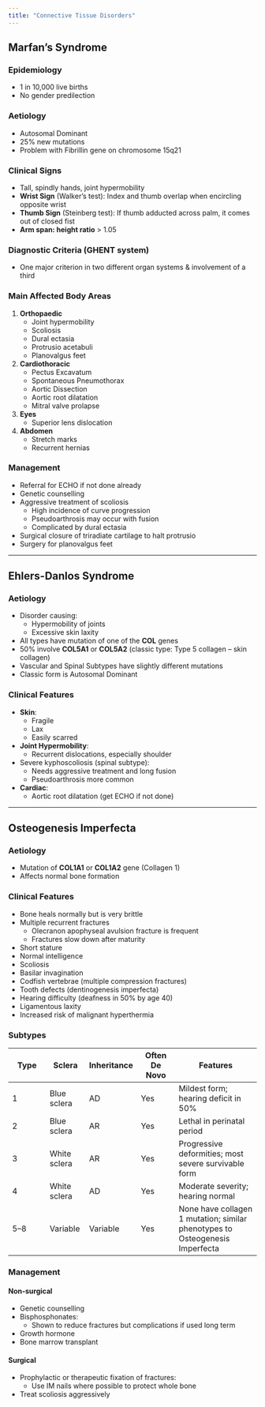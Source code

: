 ```yaml
---
title: "Connective Tissue Disorders"
---
```


## Marfan’s Syndrome

### Epidemiology

-   1 in 10,000 live births
-   No gender predilection

### Aetiology

-   Autosomal Dominant
-   25% new mutations
-   Problem with Fibrillin gene on chromosome 15q21

### Clinical Signs

-   Tall, spindly hands, joint hypermobility
-   **Wrist Sign** (Walker’s test): Index and thumb overlap when encircling opposite wrist
-   **Thumb Sign** (Steinberg test): If thumb adducted across palm, it comes out of closed fist
-   **Arm span: height ratio** \> 1.05

### Diagnostic Criteria (GHENT system)

-   One major criterion in two different organ systems & involvement of a third

### Main Affected Body Areas

1.  **Orthopaedic**
    -   Joint hypermobility
    -   Scoliosis
    -   Dural ectasia
    -   Protrusio acetabuli
    -   Planovalgus feet
2.  **Cardiothoracic**
    -   Pectus Excavatum
    -   Spontaneous Pneumothorax
    -   Aortic Dissection
    -   Aortic root dilatation
    -   Mitral valve prolapse
3.  **Eyes**
    -   Superior lens dislocation
4.  **Abdomen**
    -   Stretch marks
    -   Recurrent hernias

### Management

-   Referral for ECHO if not done already
-   Genetic counselling
-   Aggressive treatment of scoliosis
    -   High incidence of curve progression
    -   Pseudoarthrosis may occur with fusion
    -   Complicated by dural ectasia
-   Surgical closure of triradiate cartilage to halt protrusio
-   Surgery for planovalgus feet

------------------------------------------------------------------------

## Ehlers-Danlos Syndrome

### Aetiology

-   Disorder causing:
    -   Hypermobility of joints
    -   Excessive skin laxity
-   All types have mutation of one of the **COL** genes
-   50% involve **COL5A1** or **COL5A2** (classic type: Type 5 collagen – skin collagen)
-   Vascular and Spinal Subtypes have slightly different mutations
-   Classic form is Autosomal Dominant

### Clinical Features

-   **Skin**:
    -   Fragile
    -   Lax
    -   Easily scarred
-   **Joint Hypermobility**:
    -   Recurrent dislocations, especially shoulder
-   Severe kyphoscoliosis (spinal subtype):
    -   Needs aggressive treatment and long fusion
    -   Pseudoarthrosis more common
-   **Cardiac**:
    -   Aortic root dilatation (get ECHO if not done)

------------------------------------------------------------------------

## Osteogenesis Imperfecta

### Aetiology

-   Mutation of **COL1A1** or **COL1A2** gene (Collagen 1)
-   Affects normal bone formation

### Clinical Features

-   Bone heals normally but is very brittle
-   Multiple recurrent fractures
    -   Olecranon apophyseal avulsion fracture is frequent
    -   Fractures slow down after maturity
-   Short stature
-   Normal intelligence
-   Scoliosis
-   Basilar invagination
-   Codfish vertebrae (multiple compression fractures)
-   Tooth defects (dentinogenesis imperfecta)
-   Hearing difficulty (deafness in 50% by age 40)
-   Ligamentous laxity
-   Increased risk of malignant hyperthermia

### Subtypes

| Type | Sclera | Inheritance | Often De Novo | Features |
|------------|------------|------------|------------|--------------------------|
| 1 | Blue sclera | AD | Yes | Mildest form; hearing deficit in 50% |
| 2 | Blue sclera | AR | Yes | Lethal in perinatal period |
| 3 | White sclera | AR | Yes | Progressive deformities; most severe survivable form |
| 4 | White sclera | AD | Yes | Moderate severity; hearing normal |
| 5–8 | Variable | Variable | Yes | None have collagen 1 mutation; similar phenotypes to Osteogenesis Imperfecta |

### Management

#### Non-surgical

-   Genetic counselling
-   Bisphosphonates:
    -   Shown to reduce fractures but complications if used long term
-   Growth hormone
-   Bone marrow transplant

#### Surgical

-   Prophylactic or therapeutic fixation of fractures:
    -   Use IM nails where possible to protect whole bone
-   Treat scoliosis aggressively
